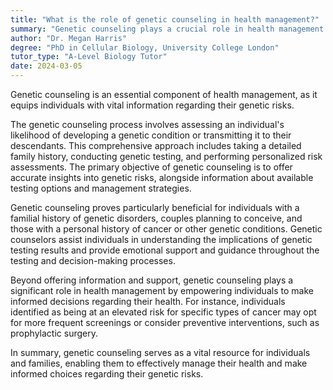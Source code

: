 ```yaml
---
title: "What is the role of genetic counseling in health management?"
summary: "Genetic counseling plays a crucial role in health management by providing individuals with information about their genetic risks."
author: "Dr. Megan Harris"
degree: "PhD in Cellular Biology, University College London"
tutor_type: "A-Level Biology Tutor"
date: 2024-03-05
---
```


Genetic counseling is an essential component of health management, as it equips individuals with vital information regarding their genetic risks.

The genetic counseling process involves assessing an individual's likelihood of developing a genetic condition or transmitting it to their descendants. This comprehensive approach includes taking a detailed family history, conducting genetic testing, and performing personalized risk assessments. The primary objective of genetic counseling is to offer accurate insights into genetic risks, alongside information about available testing options and management strategies.

Genetic counseling proves particularly beneficial for individuals with a familial history of genetic disorders, couples planning to conceive, and those with a personal history of cancer or other genetic conditions. Genetic counselors assist individuals in understanding the implications of genetic testing results and provide emotional support and guidance throughout the testing and decision-making processes.

Beyond offering information and support, genetic counseling plays a significant role in health management by empowering individuals to make informed decisions regarding their health. For instance, individuals identified as being at an elevated risk for specific types of cancer may opt for more frequent screenings or consider preventive interventions, such as prophylactic surgery.

In summary, genetic counseling serves as a vital resource for individuals and families, enabling them to effectively manage their health and make informed choices regarding their genetic risks.
    